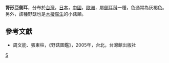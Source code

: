 {{Speciesbox 
| taxon = Hohenbuehelia reniformis
| authority =  (G. Meyer:Fr.) Sing.
| synonyms = 
''Pleurotus reniformis''
}}

'''腎形亞側耳'''，分布於[[台灣|台灣]]，[[日本|日本]]，[[中國|中國]]，[[歐洲|歐洲]]，屬[[側耳科|側耳科]]一種，色通常為灰褐色。另外，該種野菇也是[[木棲腐生|木棲腐生]]的小菇類。

==參考文獻==
*周文能、張東柱，《野菇圖鑑》，2005年，台北，台灣館出版社
{{Taxonbar|from=Q10601452}}

[[Category:側耳科|S]]